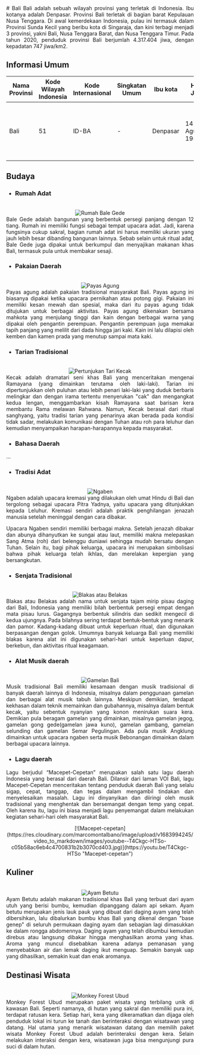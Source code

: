 <div align="justify">
   # Bali
   Bali adalah sebuah wilayah provinsi yang terletak di Indonesia. Ibu kotanya adalah Denpasar. Provinsi Bali terletak di bagian barat Kepulauan Nusa Tenggara. Di awal kemerdekaan Indonesia, pulau ini termasuk dalam Provinsi Sunda Kecil yang beribu kota di Singaraja, dan kini terbagi menjadi 3 provinsi, yakni Bali, Nusa Tenggara Barat, dan Nusa Tenggara Timur. Pada tahun 2020, penduduk provinsi Bali berjumlah 4.317.404 jiwa, dengan kepadatan 747 jiwa/km2.

   ## Informasi Umum
   | Nama Provinsi | Kode Wilayah Indonesia | Kode Internasional | Singkatan Umum |      Ibu kota    |         Hari Jadi        | Lambang                                                              |
   |---------------|------------------------|--------------------|----------------|------------------|--------------------------|----------------------------------------------------------------------|
   |     Bali      |           51           |       ID-BA        |        -       |      Denpasar    |    14 Agustus 1958       | <div align="center"><img alt="Lambang" width="150" src="https://upload.wikimedia.org/wikipedia/commons/thumb/1/10/Coat_of_arms_of_Bali.svg/759px-Coat_of_arms_of_Bali.svg.png"/></div> |

   ## Budaya

   - ### Rumah Adat
   <br/>
   <div align="center"><img alt="Rumah Bale Gede" src="https://cdn-cms.pgimgs.com/static/2019/10/5.-Bale-Gede.jpg"/></div>
   Bale Gede adalah bangunan yang berbentuk persegi panjang dengan 12 tiang. Rumah ini memiliki fungsi sebagai tempat upacara adat. Jadi, karena fungsinya cukup sakral, bagian rumah adat ini harus memiliki ukuran yang jauh lebih besar dibanding bangunan lainnya. Sebab selain untuk ritual adat, Bale Gede juga dipakai untuk berkumpul dan menyajikan makanan khas Bali, termasuk pula untuk membakar sesaji.
   
   - ### Pakaian Daerah
   <br/>
   <div align="center"><img alt="Payas Agung" src="https://student-activity.binus.ac.id/himdkv/wp-content/uploads/sites/11/2021/10/6.png"/></div>
   Payas agung adalah pakaian tradisional masyarakat Bali. Payas agung ini biasanya dipakai ketika upacara pernikahan atau potong gigi. Pakaian ini memiliki kesan mewah dan spesial, maka dari itu payas agung tidak ditujukan untuk berbagai aktivitas. Payas agung dikenakan bersama mahkota yang menjulang tinggi dan kain dengan berbagai warna yang dipakai oleh pengantin perempuan. Pengantin perempuan juga memakai tapih panjang yang melilit dari dada hingga jari kaki. Kain ini lalu dilapisi oleh kemben dan kamen prada yang menutup sampai mata kaki.
   
   - ### Tarian Tradisional
   <br/>
   <div align="center"><img alt="Pertunjukan Tari Kecak" src="https://upload.wikimedia.org/wikipedia/commons/thumb/b/b6/Kecak_Uluwatu_Covid19.jpg/1200px-Kecak_Uluwatu_Covid19.jpg"/></div>
   Kecak adalah dramatari seni khas Bali yang menceritakan mengenai Ramayana (yang dimainkan terutama oleh laki-laki). Tarian ini dipertunjukkan oleh puluhan atau lebih penari laki-laki yang duduk berbaris melingkar dan dengan irama tertentu menyerukan "cak" dan mengangkat kedua lengan, menggambarkan kisah Ramayana saat barisan kera membantu Rama melawan Rahwana. Namun, Kecak berasal dari ritual sanghyang, yaitu tradisi tarian yang penarinya akan berada pada kondisi tidak sadar, melakukan komunikasi dengan Tuhan atau roh para leluhur dan kemudian menyampaikan harapan-harapannya kepada masyarakat.
   
   - ### Bahasa Daerah
   ...

   - ### Tradisi Adat
   <br/>
   <div align="center"><img alt="Ngaben   " src="https://datulomboktour.com/wp-content/uploads/2020/02/upacara-ngaben1.jpg"/></div>
   Ngaben adalah upacara kremasi yang dilakukan oleh umat Hindu di Bali dan tergolong sebagai upacara Pitra Yadnya, yaitu upacara yang ditunjukkan kepada Leluhur. Kremasi sendiri adalah praktik penghilangan jenazah manusia setelah meninggal dengan cara dibakar.
   
   Upacara Ngaben sendiri memiliki berbagai makna. Setelah jenazah dibakar dan abunya dihanyutkan ke sungai atau laut, memiliki makna melepaskan Sang Atma (roh) dari belenggu duniawi sehingga mudah bersatu dengan Tuhan. Selain itu, bagi pihak keluarga, upacara ini merupakan simbolisasi bahwa pihak keluarga telah ikhlas, dan merelakan kepergian yang bersangkutan. 
   - ### Senjata Tradisional
   <br/>
   <div align="center"><img alt="Blakas atau Belakas" src="https://upload.wikimedia.org/wikipedia/commons/thumb/0/04/COLLECTIE_TROPENMUSEUM_Ceremonieel_hakmes_met_zilverbeslagversiering_TMnr_1646-23.jpg/450px-COLLECTIE_TROPENMUSEUM_Ceremonieel_hakmes_met_zilverbeslagversiering_TMnr_1646-23.jpg"/></div>
   Blakas atau Belakas adalah nama untuk senjata tajam mirip pisau daging dari Bali, Indonesia yang memiliki bilah berbentuk persegi empat dengan mata pisau lurus. Gagangnya berbentuk silindris dan sedikit mengecil di kedua ujungnya. Pada bilahnya sering terdapat bentuk-bentuk yang menarik dan pamor. Kadang-kadang dibuat untuk keperluan ritual, dan digunakan berpasangan dengan golok. Umumnya banyak keluarga Bali yang memiliki blakas karena alat ini digunakan sehari-hari untuk keperluan dapur, berkebun, dan aktivitas ritual keagamaan.
   
   - ### Alat Musik daerah
   <br/>
   <div align="center"><img alt="Gamelan Bali" src="https://upload.wikimedia.org/wikipedia/commons/thumb/8/87/Gamelan_of_Bali_200507-1.jpg/1200px-Gamelan_of_Bali_200507-1.jpg"/></div>
   Musik tradisional Bali memiliki kesamaan dengan musik tradisional di banyak daerah lainnya di Indonesia, misalnya dalam penggunaan gamelan dan berbagai alat musik tabuh lainnya. Meskipun demikian, terdapat kekhasan dalam teknik memainkan dan gubahannya, misalnya dalam bentuk kecak, yaitu sebentuk nyanyian yang konon menirukan suara kera. Demikian pula beragam gamelan yang dimainkan, misalnya gamelan jegog, gamelan gong gede(gamelan jawa kuno), gamelan gambang, gamelan selunding dan gamelan Semar Pegulingan. Ada pula musik Angklung dimainkan untuk upacara ngaben serta musik Bebonangan dimainkan dalam berbagai upacara lainnya.
   
   - ### Lagu daerah
   Lagu berjudul “Macepet-Cepetan” merupakan salah satu lagu daerah Indonesia yang berasal dari daerah Bali. Dilansir dari laman VOI Bali, lagu Macepet-Cepetan menceritakan tentang penduduk daerah Bali yang selalu sigap, cepat, tanggap, dan tegas dalam mengambil tindakan dan menyelesaikan masalah. Lagu ini dinyanyikan dan diiringi oleh musik tradisional yang menghentak dan bersemangat dengan temp yang cepat. Oleh karena itu, lagu ini biasa menjadi lagu penyemangat dalam melakukan kegiatan sehari-hari oleh masyarakat Bali.
   <br/>
   <div align="center">[![Macepet-cepetan](https://res.cloudinary.com/marcomontalbano/image/upload/v1683994245/video_to_markdown/images/youtube--T4Ckgc-HTSo-c05b58ac6eb4c4700831b2b3070cd403.jpg)](https://youtu.be/T4Ckgc-HTSo "Macepet-cepetan")</div>
   
   ## Kuliner
   <br/>
   <div align="center"><img alt="Ayam Betutu" src="https://upload.wikimedia.org/wikipedia/commons/thumb/f/f4/Ayam_Betutu.jpg/1200px-Ayam_Betutu.jpg"/></div>
   Ayam Betutu adalah makanan tradisional khas Bali yang terbuat dari ayam utuh yang berisi bumbu, kemudian dipanggang dalam api sekam. Ayam betutu merupakan jenis lauk pauk yang dibuat dari daging ayam yang telah dibersihkan, lalu dibalurkan bumbu khas Bali yang dikenal dengan "base genep" di seluruh permukaan daging ayam dan sebagian lagi dimasukkan ke dalam rongga abdomennya. Daging ayam yang telah dibumbui kemudian direbus atau langsung dibakar hingga menghasilkan aroma yang khas. Aroma yang muncul disebabkan karena adanya pemanasan yang menyebabkan air dan lemak daging ikut menguap. Semakin banyak uap yang dihasilkan, semakin kuat dan enak aromanya.

   ## Destinasi Wisata
   <br/>
   <div align="center"><img alt="Monkey Forest Ubud" src="https://monkeyforestubud.com/wp-content/uploads/2019/10/DSC_3828.jpg"/></div>
   Monkey Forest Ubud merupakan paket wisata yang terbilang unik di kawasan Bali. Seperti namanya, di hutan yang sakral dan memiliki pura ini, terdapat ratusan kera. Setiap hari, kera yang dikeramatkan dan dijaga oleh penduduk lokal ini turun ke tanah dan berinteraksi dengan wisatawan yang datang. Hal utama yang menarik wisatawan datang dan memilih paket wisata Monkey Forest Ubud adalah berinteraksi dengan kera. Selain melakukan interaksi dengan kera, wisatawan juga bisa mengunjungi pura suci di dalam hutan.
</div>